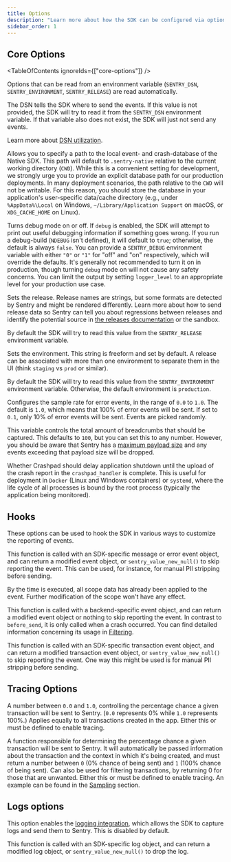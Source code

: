 ```yaml
---
title: Options
description: "Learn more about how the SDK can be configured via options. These are being passed to the init function and therefore set when the SDK is first initialized."
sidebar_order: 1
---
```


<PlatformContent includePath="configuration/config-intro" />

## Core Options

<TableOfContents ignoreIds={["core-options"]} />

Options that can be read from an environment variable (`SENTRY_DSN`, `SENTRY_ENVIRONMENT`, `SENTRY_RELEASE`) are read automatically.

<SdkOption name="dsn" type="string" envVar="SENTRY_DSN">

The DSN tells the SDK where to send the events. If this value is not provided, the SDK will try to read it from the `SENTRY_DSN` environment variable. If that variable also does not exist, the SDK will just not send any events.

Learn more about [DSN utilization](/product/sentry-basics/dsn-explainer/#dsn-utilization).

</SdkOption>

<SdkOption name="database_path" type="string" defaultValue=".sentry-native">

Allows you to specify a path to the local event- and crash-database of the Native SDK. This path will default to `.sentry-native` relative to the current working directory (`CWD`). While this is a convenient setting for development, we strongly urge you to provide an explicit database path for our production deployments. In many deployment scenarios, the path relative to the `CWD` will not be writable. For this reason, you should store the database in your application's user-specific data/cache directory (e.g., under `%AppData%\Local` on Windows, `~/Library/Application Support` on macOS, or `XDG_CACHE_HOME` on Linux).

</SdkOption>

<SdkOption name="debug" type="bool" envVar="SENTRY_DEBUG" defaultValue="false">

Turns debug mode on or off. If `debug` is enabled, the SDK will attempt to print out useful debugging information if something goes wrong. If you run a debug-build (`NDEBUG` isn't defined), it will default to `true`; otherwise, the default is always `false`. You can provide a `SENTRY_DEBUG` environment variable with either `"0"` or `"1"` for "off" and "on" respectively, which will override the defaults. It's generally not recommended to turn it on in production, though turning `debug` mode on will not cause any safety concerns. You can limit the output by setting `logger_level` to an appropriate level for your production use case.

</SdkOption>

<SdkOption name="release" type="string" envVar="SENTRY_RELEASE">

Sets the release. Release names are strings, but some formats are detected by Sentry and might be rendered differently. Learn more about how to send release data so Sentry can tell you about regressions between releases and identify the potential source in [the releases documentation](/product/releases/) or the <SandboxLink scenario="releases">sandbox</SandboxLink>.

By default the SDK will try to read this value from the `SENTRY_RELEASE` environment variable.

</SdkOption>

<SdkOption name="environment" type="string" defaultValue="production" envVar="SENTRY_ENVIRONMENT">

Sets the environment. This string is freeform and set by default. A release can be associated with more than one environment to separate them in the UI (think `staging` vs `prod` or similar).

By default the SDK will try to read this value from the `SENTRY_ENVIRONMENT` environment variable. Otherwise, the default environment is `production`.

</SdkOption>

<SdkOption name="sample_rate" type="float" defaultValue="1.0">

Configures the sample rate for error events, in the range of `0.0` to `1.0`. The default is `1.0`, which means that 100% of error events will be sent. If set to `0.1`, only 10% of error events will be sent. Events are picked randomly.

</SdkOption>

<SdkOption name="max_breadcrumbs" type="int" defaultValue="100">

This variable controls the total amount of breadcrumbs that should be captured. This defaults to `100`, but you can set this to any number. However, you should be aware that Sentry has a [maximum payload size](https://develop.sentry.dev/sdk/data-model/envelopes/#size-limits) and any events exceeding that payload size will be dropped.

</SdkOption>

<SdkOption name="crashpad_wait_for_upload" type="bool">

Whether Crashpad should delay application shutdown until the upload of the crash report in the `crashpad_handler` is complete. This is useful for deployment in `Docker` (Linux and Windows containers) or `systemd`, where the life cycle of all processes is bound by the root process (typically the application being monitored).

</SdkOption>

## Hooks

These options can be used to hook the SDK in various ways to customize the reporting of events.

<SdkOption name="before_send" type="function">

This function is called with an SDK-specific message or error event object, and can return a modified event object, or `sentry_value_new_null()` to skip reporting the event. This can be used, for instance, for manual PII stripping before sending.

By the time <PlatformIdentifier name="before_send" /> is executed, all scope data has already been applied to the event. Further modification of the scope won't have any effect.

</SdkOption>

<SdkOption name="on_crash" type="function">

This function is called with a backend-specific event object, and can return a modified event object or nothing to skip reporting the event. In contrast to `before_send`, it is only called when a crash occurred. You can find detailed information concerning its usage in [Filtering](/platforms/native/configuration/filtering/#using-on_crash).

</SdkOption>

<SdkOption name="before_transaction" type="function">

This function is called with an SDK-specific transaction event object, and can return a modified transaction event object, or `sentry_value_new_null()` to skip reporting the event. One way this might be used is for manual PII stripping before sending.

</SdkOption>

## Tracing Options

<SdkOption name="traces_sample_rate" type="float">

A number between `0.0` and `1.0`, controlling the percentage chance a given transaction will be sent to Sentry. (`0.0` represents 0% while `1.0` represents 100%.) Applies equally to all transactions created in the app. Either this or <PlatformIdentifier name="traces_sampler" /> must be defined to enable tracing.

</SdkOption>

<SdkOption name="traces_sampler" type="function">

A function responsible for determining the percentage chance a given transaction will be sent to Sentry. It will automatically be passed information about the transaction and the context in which it's being created, and must return a number between `0` (0% chance of being sent) and `1` (100% chance of being sent). Can also be used for filtering transactions, by returning 0 for those that are unwanted. Either this or <PlatformIdentifier name="traces_sample_rate" /> must be defined to enable tracing. An example can be found in the [Sampling](/platforms/native/configuration/sampling/#setting-a-sampling-function) section.

</SdkOption>

## Logs options

<SdkOption name="enable_logs" type="bool" defaultValue="false">

This option enables the [logging integration](/platforms/native/logs), which allows the SDK to capture logs and send them to Sentry. This is disabled by default.

</SdkOption>

<SdkOption name="before_send_log" type="function">

This function is called with an SDK-specific log object, and can return a modified log object, or `sentry_value_new_null()` to drop the log.

</SdkOption>
